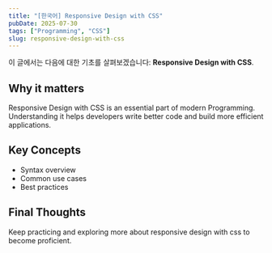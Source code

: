 ```yaml
---
title: "[한국어] Responsive Design with CSS"
pubDate: 2025-07-30
tags: ["Programming", "CSS"]
slug: responsive-design-with-css
---
```


이 글에서는 다음에 대한 기초를 살펴보겠습니다: **Responsive Design with CSS**.

## Why it matters

Responsive Design with CSS is an essential part of modern Programming. Understanding it helps developers write better code and build more efficient applications.

## Key Concepts

- Syntax overview
- Common use cases
- Best practices

## Final Thoughts

Keep practicing and exploring more about responsive design with css to become proficient.
